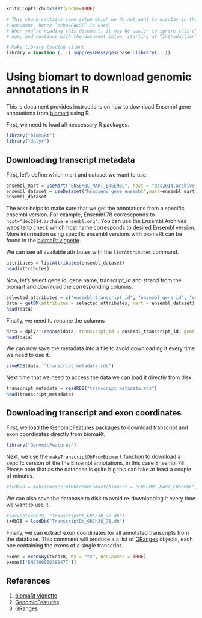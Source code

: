 ```r
knitr::opts_chunk$set(cache=TRUE)
```
```r
# This chunk contains some setup which we do not want to display in the final
# document, hence `echo=FALSE` is used.
# When you’re reading this document, it may be easier to ignore this chunk for
# now, and continue with the document below, starting at “Introduction”

# Make library loading silent
library = function (...) suppressMessages(base::library(...))
```
Using biomart to download genomic annotations in R
===================================================

This is document provides instructions on how to download Ensembl gene annotations from [biomart](http://www.ensembl.org/biomart/) using R. 

First, we need to load all neccessary R packages.

```r
library("biomaRt")
library("dplyr")
```

## Downloading transcript metadata
First, let's define which mart and dataset we want to use. 
```r
ensembl_mart = useMart("ENSEMBL_MART_ENSEMBL", host = "dec2014.archive.ensembl.org")
ensembl_dataset = useDataset("hsapiens_gene_ensembl",mart=ensembl_mart)
ensembl_dataset
```
The `host` helps to make sure that we get the annotations from a specific ensembl version. For example, Ensembl 78 correseponds to `host="dec2014.archive.ensembl.org"`. You can use the Ensembl Archives [website](http://www.ensembl.org/info/website/archives/index.html) to check which host name corresponds to desired Ensembl version. More information using specific ensembl versions with biomaRt can be found in the [biomaRt vignette].

We can see all available attributes with the `listAttributes` command. 
```r
attributes = listAttributes(ensembl_dataset)
head(attributes)
```

Now, let's select gene id, gene name, transcript_id and strand from the biomart and download the corresponding columns.
```r
selected_attributes = c("ensembl_transcript_id", "ensembl_gene_id", "external_gene_name", "strand", "gene_biotype", "transcript_biotype")
data = getBM(attributes = selected_attributes, mart = ensembl_dataset)
head(data)
```

Finally, we need to rename the columns
```r
data = dplyr::rename(data, transcript_id = ensembl_transcript_id, gene_id = ensembl_gene_id, gene_name = external_gene_name)
head(data)
```

We can now save the metadata into a file to avoid downloading it every time we need to use it.
```r
saveRDS(data, "transcript_metadata.rds")
```

Next time that we need to access the data we can load it directly from disk.
```r
transcript_metadata = readRDS("transcript_metadata.rds")
head(transcript_metadata)
```


## Downloading transcript and exon coordinates
First, we load the [GenomicFeatures] packages to download transcript and exon coordinates directly from biomaRt.
```r
library("GenomicFeatures")
```
Next, we use the `makeTranscriptDbFromBiomart` function to download a sepcifc version of the the Ensembl annotations, in this case Ensembl 78. Please note that as the database is quite big this can take at least a couple of minutes.
```r
#txdb78 = makeTranscriptDbFromBiomart(biomart = "ENSEMBL_MART_ENSEMBL", dataset = "hsapiens_gene_ensembl", host="dec2014.archive.ensembl.org")
```
We can also save the database to disk to avoid re-downloading it every time we want to use it.
```r
#saveDb(txdb78, "TranscriptDb_GRCh38_78.db")
txdb78 = loadDb("TranscriptDb_GRCh38_78.db")
```
Finally, we can extract exon coordinates for all annotated transcripts from the database. This command will produce a a list of [GRanges] objects, each one containing the exons of a single transcript.
```r
exons = exonsBy(txdb78, by = "tx", use.names = TRUE)
exons[["ENST00000392477"]]
```

## References
1. [biomaRt vignette]
2. [GenomicFeatures]
3. [GRanges]

[biomaRt vignette]:http://www.bioconductor.org/packages/release/bioc/vignettes/biomaRt/inst/doc/biomaRt.pdf
[GenomicFeatures]:http://www.bioconductor.org/packages/release/bioc/html/GenomicFeatures.html
[GRanges]:http://bioconductor.org/packages/release/bioc/html/GenomicRanges.html
